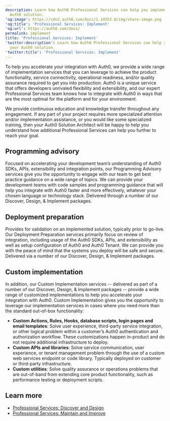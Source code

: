```yaml
---
description: Learn how Auth0 Professional Services can help you implement your
  Auth0 solution.
'og:image': https://cdn2.auth0.com/docs/1.14553.0/img/share-image.png
'og:title': 'Professional Services: Implement'
'og:url': https://auth0.com/docs/
permalink: implement
title: 'Professional Services: Implement'
'twitter:description': Learn how Auth0 Professional Services can help you implement
  your Auth0 solution.
'twitter:title': 'Professional Services: Implement'
---
```

To help you accelerate your integration with Auth0, we provide a wide range of implementation services that you can leverage to achieve the product functionality, service connectivity, operational readiness, and/or quality assurance required to get you into production. Auth0 is a unique service that offers developers unrivaled flexibility and extensibility, and our expert Professional Services team knows how to integrate with Auth0 in ways that are the most optimal for the platform and for your environment.

<Callout icon="file-lines" color="#0EA5E9" iconType="regular">

We provide continuous education and knowledge transfer throughout any engagement. If any part of your project requires more specialized attention and/or implementation assistance, or you would like some specialized training, then your Auth0 Solution Architect will be happy to help you understand how additional Professional Services can help you further to reach your goal.

</Callout>

## Programming advisory

Focused on accelerating your development team’s understanding of Auth0 SDKs, APIs, extensibility and integration points, our Programming Advisory services give you the opportunity to engage with our team to get best practice guidance on a wide range of topics. We can provide your development teams with code samples and programming guidance that will help you integrate with Auth0 faster and more effectively, whatever your chosen language or technology stack. Delivered through a number of our Discover, Design, & Implement packages.

## Deployment preparation

Provides for validation on an implemented solution, typically prior to go-live. Our Deployment Preparation services primarily focus on review of integration, including usage of the Auth0 SDKs, APIs, and extensibility as well as setup configuration of Auth0 and Auth0 Tenant. We can provide you with the peace of mind that the systems you deploy will be safe and secure. Delivered via a number of our Discover, Design, & Implement packages.

## Custom implementation

In addition, our Custom Implementation services -- delivered as part of a number of our Discover, Design, & Implement packages -- provide a wide range of customized implementations to help you accelerate your integration with Auth0. Custom Implementation gives you the opportunity to leverage our implementation services in cases where you need more than the standard out-of-box functionality:

* **Custom Actions, Rules, Hooks, database scripts, login pages and email templates**: Solve user experience, third-party service integration, or other logical problem within a customer’s Auth0 authentication and authorization workflow. These customizations happen in-product and do not require additional infrastructure to deploy.
* **Custom APIs and libraries**: Solve service communication, user experience, or tenant management problem through the use of a custom web services endpoint or code library. Typically deployed on customer or third-party infrastructure.
* **Custom utilities**: Solve quality assurance or operations problems that are out-of-band from extending core product functionality, such as performance testing or deployment scripts.

## Learn more

* [Professional Services: Discover and Design](/get-started/professional-services/discover-design)
* [Professional Services: Maintain and Improve](/get-started/professional-services/maintain-improve)